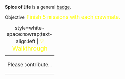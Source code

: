'''Spice of Life''' is a general [[Badges|badge]].

Objective: <big style="color:yellow">Finish 5 missions with each crewmate.</big>

{| class="mw-collapsible mw-collapsed"
|+ style=white-space:nowrap;text-align:left | <big style="color:yellow">💡 Walkthrough</big>
|-
| Please contribute...
|}